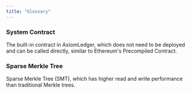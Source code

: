 ```yaml
---
title: "Glossary"
---
```


### System Contract
The built-in contract in AxiomLedger, which does not need to be deployed and can be called directly, similar to Ethereum's Precompiled Contract.

### Sparse Merkle Tree
Sparse Merkle Tree (SMT), which has higher read and write performance than traditional Merkle trees.